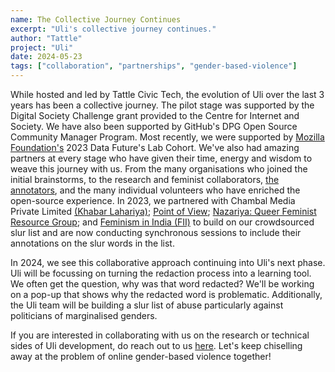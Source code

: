 ```yaml
---
name: The Collective Journey Continues
excerpt: "Uli's collective journey continues."
author: "Tattle"
project: "Uli"
date: 2024-05-23
tags: ["collaboration", "partnerships", "gender-based-violence"]
---
```



<ContentPageShell>
  
While hosted and led by Tattle Civic Tech, the evolution of Uli over the last 3 years has been a collective journey. 
The pilot stage was supported by the Digital Society Challenge grant provided to the Centre for Internet and Society. We have also been supported by GitHub's DPG Open Source Community Manager Program. Most recently, we were supported by [Mozilla Foundation's](https://foundation.mozilla.org/en/blog/expanded-indian-language-data-set-mitigates-hate-speech-online-in-india-elsewhere/) 2023 Data Future's Lab Cohort. 
We've also had amazing partners at every stage who have given their time, energy and wisdom to weave this journey with us. From the many organisations who joined the initial brainstorms, to the research and feminist collaborators, [the annotators](https://uli.tattle.co.in/team-2021/), and the many individual volunteers who have enriched the open-source experience. 
In 2023, we partnered with Chambal Media Private Limited [(Khabar Lahariya)](https://khabarlahariya.org/about-us/); [Point of View](https://pointofview.org/); [Nazariya: Queer Feminist Resource Group](https://thenazariyafoundation.org/); and [Feminism in India (FII)](https://feminisminindia.com/) to build on our crowdsourced slur list and are now conducting synchronous sessions to include their annotations on the slur words in the list.

In 2024, we see this collaborative approach continuing into Uli's next phase. Uli will be focussing on turning the redaction process into a learning tool. We often get the question, why was that word redacted? We'll be working on a pop-up that shows why the redacted word is problematic. 
Additionally, the Uli team will be building a slur list of abuse particularly against politicians of marginalised genders.

If you are interested in collaborating with us on the research or technical sides of Uli development, do reach out to us [here](mailto:kaustubha@tattle.co.in).
Let's keep chiselling away at the problem of online gender-based violence together!

</ContentPageShell>